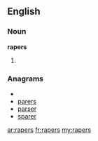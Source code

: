 ==English==

===Noun===
'''rapers'''

# {{plural of|[[raper]]}}

===Anagrams===
* {{alphagram|aeprrs}}
* [[parers#English|parers]]
* [[parser#English|parser]]
* [[sparer#English|sparer]]

[[ar:rapers]]
[[fr:rapers]]
[[my:rapers]]